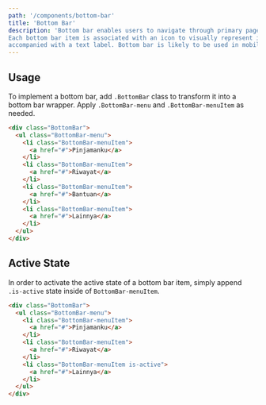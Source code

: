 ```yaml
---
path: '/components/bottom-bar'
title: 'Bottom Bar'
description: 'Bottom bar enables users to navigate through primary pages of our application. 
Each bottom bar item is associated with an icon to visually represent its destination and 
accompanied with a text label. Bottom bar is likely to be used in mobile-view.'
---
```


## Usage

To implement a bottom bar, add `.BottomBar` class to transform it into a bottom bar wrapper. Apply
`.BottomBar-menu` and `.BottomBar-menuItem` as needed.

```html preview=true bgColor=lighter fullWidth=true
<div class="BottomBar">
  <ul class="BottomBar-menu">
    <li class="BottomBar-menuItem">
      <a href="#">Pinjamanku</a>
    </li>
    <li class="BottomBar-menuItem">
      <a href="#">Riwayat</a>
    </li>
    <li class="BottomBar-menuItem">
      <a href="#">Bantuan</a>
    </li>
    <li class="BottomBar-menuItem">
      <a href="#">Lainnya</a>
    </li>
  </ul>
</div>
```

## Active State

In order to activate the active state of a bottom bar item, simply append `.is-active` state inside
of `BottomBar-menuItem`.

```html preview=true bgColor=lighter
<div class="BottomBar">
  <ul class="BottomBar-menu">
    <li class="BottomBar-menuItem">
      <a href="#">Pinjamanku</a>
    </li>
    <li class="BottomBar-menuItem">
      <a href="#">Riwayat</a>
    </li>
    <li class="BottomBar-menuItem is-active">
      <a href="#">Lainnya</a>
    </li>
  </ul>
</div>
```
